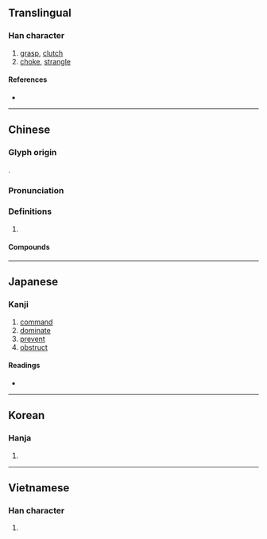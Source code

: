 {{character info/new}}
==Translingual==

===Han character===
{{Han char|rn=64|rad=手|as=04|sn=7|four=51012|canj=QMSU|ids=⿰扌厄}}

# [[grasp]], [[clutch]]
# [[choke]], [[strangle]]

====References====
* {{Han ref|kx=0419.150|dkj=11848|dj=0766.070|hdz=31834.100|uh=627C|ud=25212|bh=A7E3|bd=42979}}

----

==Chinese==
{{zh-forms}}

===Glyph origin===
{{Han etym}}
{{Han compound|手|alt1=扌|厄|ls=psc|c1=s|c2=p|t1=hand|ls2=ic}}.

===Pronunciation===
{{zh-pron
|m=è
|c=ak1,aak1
|mn=qz:iak/tw:e̍k/xm,zz:ek
|oc=y
|cat=
}}

===Definitions===
{{zh-hanzi}}

# {{rfdef|zh}}

====Compounds====
{{zh-der|令人扼腕|偏袒扼腕|扼制|扼吭|扼吭拊背|扼喉撫背|扼守|扼殺|扼腕|扼臂|扼虎|扼要|拊背扼喉|撫背扼喉|攘袂扼腕|簡明扼要}}

----

==Japanese==

===Kanji===
{{ja-kanji|grade=|rs=手04}}

# [[command]]
# [[dominate]]
# [[prevent]]
# [[obstruct]]

====Readings====
* {{ja-readings|on=[[あく]] (aku), [[やく]] (yaku)|kun=[[おさえる]] (osaeru)}}

----

==Korean==

===Hanja===
{{ko-hanja|hangeul=액|eumhun=|rv=aek|mr=aek|y=ayk}}

# {{defn|lang=ko|sort=手04}}

----

==Vietnamese==

===Han character===
{{vi-hantu|ách}}

# {{defn|vi}}

{{cln|vi|Han tu}}